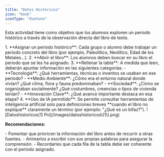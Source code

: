 ```yaml
---
title: "Datos Históricos"
icon: "book"
iconType: "duotone"
---
```


Esta actividad tiene como objetivo que los alumnos exploren un periodo histórico a través de la observación directa del libro de texto.

<Tabs>
  <Tab title="Instrucciones">
    1. **Asignar un periodo histórico**: Cada grupo o alumno debe trabajar un periodo concreto del libro (por ejemplo, Paleolítico, Neolítico, Edad de los Metales...).
    2. **Abrir el libro**: Los alumnos deben buscar en su libro el periodo que se les ha asignado.
    3. **Rellenar la tabla**: A medida que leen, deberán apuntar información en las siguientes categorías:
       - **Tecnología**: ¿Qué herramientas, técnicas o inventos se usaban en ese periodo?
       - **Medio Ambiente**: ¿Cómo era el entorno natural donde vivían? ¿Qué clima, flora y fauna predominaban?
       - **Sociedad**: ¿Cómo se organizaban socialmente? ¿Qué costumbres, creencias o tipos de vivienda tenían?
       - **Innovación Clave**: ¿Qué avance importante destaca en esa etapa?
    4. **Uso de IA permitido**: Se permite consultar herramientas de inteligencia artificial solo para definiciones breves **cuando el libro no explique** claramente un término (por ejemplo: "¿Qué es un bifaz?").
  </Tab>
  <Tab title="Ejemplo">
    ![Datoshistoricos(1) Pn](/images/datoshistoricos\(1\).png)
  </Tab>
</Tabs>

**Recomendaciones:**

<Info>
  - Fomentar que prioricen la información del libro antes de recurrir a otras fuentes.
  - Animarlos a escribir con sus propias palabras para asegurar la comprensión.
  - Recordarles que cada fila de la tabla debe ser coherente con el periodo asignado.
</Info>